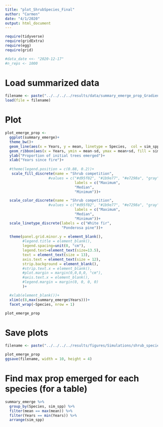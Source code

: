 ```yaml
---
title: "plot_ShrubSpecies_Final"
author: "Carmen"
date: "4/1/2020"
output: html_document
---
```


```r
require(tidyverse)
require(gridExtra)
require(egg)
require(grid)
```

```r
#data_date <<- "2020-12-17"
#n_reps <- 1000
```

# Load summarized data
```r
filename <- paste("../../../../results/data/summary_emerge_prop_Gradient_", data_date,"_", n_reps, ".Rdata", sep = "")
load(file = filename) 
```

# Plot
```r
plot_emerge_prop <- 
  ggplot(summary_emerge)+
  theme_bw()+
  geom_line(aes(x = Years, y = mean, linetype = Species,  col = sim_spp, group = interaction(Species, sim_spp)), size = 1.2)+
  geom_ribbon(aes(x = Years, ymin = mean-sd, ymax = mean+sd, fill = sim_spp, group = interaction(Species, sim_spp)), alpha = .2)+
  ylab("Proportion of initial trees emerged")+
  xlab("Years since fire")+
  
  #theme(legend.position = c(0.88, 0.2))+
   scale_fill_discrete(name = "Shrub competition", 
                    #values = c("#d95f02", "#1b9e77", "#e7298a", "gray"), 
                                labels = c("Maximum", 
                                "Median", 
                                "Minimum"))+

  scale_color_discrete(name = "Shrub competition", 
                    #values = c("#d95f02", "#1b9e77", "#e7298a", "gray"), 
                                labels = c("Maximum", 
                                "Median", 
                                "Minimum"))+
  scale_linetype_discrete(labels = c("White fir",
                          "Ponderosa pine"))+
  
  theme(panel.grid.minor.y = element_blank(),
        #legend.title = element_blank(),
        legend.spacing=unit(0, "cm"),
        legend.text=element_text(size=13.5),
        text = element_text(size = 13),
        axis.text = element_text(size = 12),
        strip.background = element_blank(),
        #strip.text.x = element_blank(),
        #plot.margin = margin(0,0,0,0, "cm"),
        #axis.text.x = element_blank(),
        #legend.margin = margin(0, 0, 0, 0)
        )+

  #xlab(element_blank())+
  xlim(c(8,max(summary_emerge$Years)))+
  facet_wrap(~Species, nrow = 1)

plot_emerge_prop
```


# Save plots
```r
filename <- paste("../../../../results/figures/Simulations/shrub_species_gradient_", data_date, "_", n_reps, ".jpeg", sep = "")

plot_emerge_prop
ggsave(filename, width = 10, height = 4)
```

# Find max prop emerged for each species (for a table)
```r
summary_emerge %>% 
  group_by(Species, sim_spp) %>% 
  filter(mean == max(mean)) %>% 
  filter(Years == min(Years)) %>% 
  arrange(sim_spp)
```

